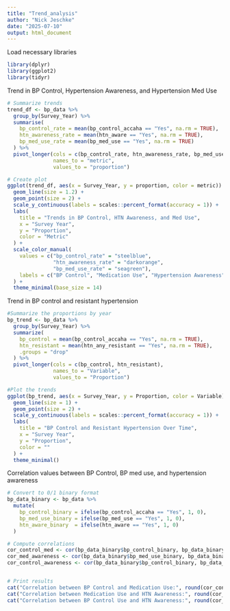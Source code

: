 ```yaml
---
title: "Trend_analysis"
author: "Nick Jeschke"
date: "2025-07-10"
output: html_document
---
```


Load necessary libraries
```r
library(dplyr)
library(ggplot2)
library(tidyr)
```



Trend in BP Control, Hypertension Awareness, and Hypertension Med Use
```r
# Summarize trends
trend_df <- bp_data %>%
  group_by(Survey_Year) %>%
  summarise(
    bp_control_rate = mean(bp_control_accaha == "Yes", na.rm = TRUE),
    htn_awareness_rate = mean(htn_aware == "Yes", na.rm = TRUE),
    bp_med_use_rate = mean(bp_med_use == "Yes", na.rm = TRUE)
  ) %>%
  pivot_longer(cols = c(bp_control_rate, htn_awareness_rate, bp_med_use_rate),
               names_to = "metric",
               values_to = "proportion")

# Create plot
ggplot(trend_df, aes(x = Survey_Year, y = proportion, color = metric)) +
  geom_line(size = 1.2) +
  geom_point(size = 2) +
  scale_y_continuous(labels = scales::percent_format(accuracy = 1)) +
  labs(
    title = "Trends in BP Control, HTN Awareness, and Med Use",
    x = "Survey Year",
    y = "Proportion",
    color = "Metric"
  ) +
  scale_color_manual(
    values = c("bp_control_rate" = "steelblue",
               "htn_awareness_rate" = "darkorange",
               "bp_med_use_rate" = "seagreen"),
    labels = c("BP Control", "Medication Use", "Hypertension Awareness")
  ) +
  theme_minimal(base_size = 14)


```


Trend in BP control and resistant hypertension 
```r
#Summarize the proportions by year
bp_trend <- bp_data %>%
  group_by(Survey_Year) %>%
  summarize(
    bp_control = mean(bp_control_accaha == "Yes", na.rm = TRUE),
    htn_resistant = mean(htn_any_resistant == "Yes", na.rm = TRUE),
    .groups = "drop"
  ) %>%
  pivot_longer(cols = c(bp_control, htn_resistant),
               names_to = "Variable",
               values_to = "Proportion")

#Plot the trends
ggplot(bp_trend, aes(x = Survey_Year, y = Proportion, color = Variable)) +
  geom_line(size = 1) +
  geom_point(size = 2) +
  scale_y_continuous(labels = scales::percent_format(accuracy = 1)) +
  labs(
    title = "BP Control and Resistant Hypertension Over Time",
    x = "Survey Year",
    y = "Proportion",
    color = ""
  ) +
  theme_minimal()


```



Correlation values between BP Control, BP med use, and hypertension awareness
```r
# Convert to 0/1 binary format
bp_data_binary <- bp_data %>%
  mutate(
    bp_control_binary = ifelse(bp_control_accaha == "Yes", 1, 0),
    bp_med_use_binary = ifelse(bp_med_use == "Yes", 1, 0),
    htn_aware_binary  = ifelse(htn_aware == "Yes", 1, 0)
  )

# Compute correlations
cor_control_med <- cor(bp_data_binary$bp_control_binary, bp_data_binary$bp_med_use_binary, use = "complete.obs")
cor_med_awareness <- cor(bp_data_binary$bp_med_use_binary, bp_data_binary$htn_aware_binary, use = "complete.obs")
cor_control_awareness <- cor(bp_data_binary$bp_control_binary, bp_data_binary$htn_aware_binary, use = "complete.obs")


# Print results
cat("Correlation between BP Control and Medication Use:", round(cor_control_med, 3), "\n")
cat("Correlation between Medication Use and HTN Awareness:", round(cor_med_awareness, 3), "\n")
cat("Correlation between BP Control Use and HTN Awareness:", round(cor_control_awareness, 3), "\n")


```